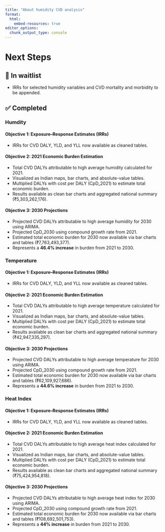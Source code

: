 ```yaml
---
title: "About humidity CVD analysis"
format:
  html:
    embed-resources: true
editor_options: 
  chunk_output_type: console
---
```


# Next Steps {.panel .panel-set}

::: {.callout-tip collapse="true" appearance="default"}
## 🔄 In waitlist {.panel .panel-collapse}

-   IRRs for selected humidity variables and CVD mortality and morbidity to be appended.
:::

::: {.callout-note collapse="true" appearance="default"}
## ✅ Completed

### Humdity

#### Objective 1: Exposure–Response Estimates (IRRs)

-   IRRs for CVD DALY, YLD, and YLL now available as cleaned tables.

#### Objective 2: 2021 Economic Burden Estimation

-   Total CVD DALYs attributable to high average humidity calculated for 2021.
-   Visualized as Indian maps, bar charts, and absolute-value tables.
-   Multiplied DALYs with cost per DALY (CpD_2021) to estimate total economic burden.
-   Results available as clean bar charts and aggregated national summary (₹5,303,262,176).

#### Objective 3: 2030 Projections

-   Projected CVD DALYs attributable to high average humidity for 2030 using ARIMA.
-   Projected CpD_2030 using compound growth rate from 2021.
-   Estimated total economic burden for 2030 now available via bar charts and tables (₹7,763,493,377).
-   Represents a **46.4% increase** in burden from 2021 to 2030.

### Temperature

#### Objective 1: Exposure–Response Estimates (IRRs)

-   IRRs for CVD DALY, YLD, and YLL now available as cleaned tables.

#### Objective 2: 2021 Economic Burden Estimation

-   Total CVD DALYs attributable to high average temperature calculated for 2021.
-   Visualized as Indian maps, bar charts, and absolute-value tables.
-   Multiplied DALYs with cost per DALY (CpD_2021) to estimate total economic burden.
-   Results available as clean bar charts and aggregated national summary (₹42,947,335,297).

#### Objective 3: 2030 Projections

-   Projected CVD DALYs attributable to high average temperature for 2030 using ARIMA.
-   Projected CpD_2030 using compound growth rate from 2021.
-   Estimated total economic burden for 2030 now available via bar charts and tables (₹62,109,927,686).
-   Represents a **44.6% increase** in burden from 2021 to 2030.

### Heat Index

#### Objective 1: Exposure–Response Estimates (IRRs)

-   IRRs for CVD DALY, YLD, and YLL now available as cleaned tables.

#### Objective 2: 2021 Economic Burden Estimation

-   Total CVD DALYs attributable to high average heat index calculated for 2021.
-   Visualized as Indian maps, bar charts, and absolute-value tables.
-   Multiplied DALYs with cost per DALY (CpD_2021) to estimate total economic burden.
-   Results available as clean bar charts and aggregated national summary (₹75,424,954,818).

#### Objective 3: 2030 Projections

-   Projected CVD DALYs attributable to high average heat index for 2030 using ARIMA.
-   Projected CpD_2030 using compound growth rate from 2021.
-   Estimated total economic burden for 2030 now available via bar charts and tables (₹108,692,501,753).
-   Represents a **44% increase** in burden from 2021 to 2030.
:::
